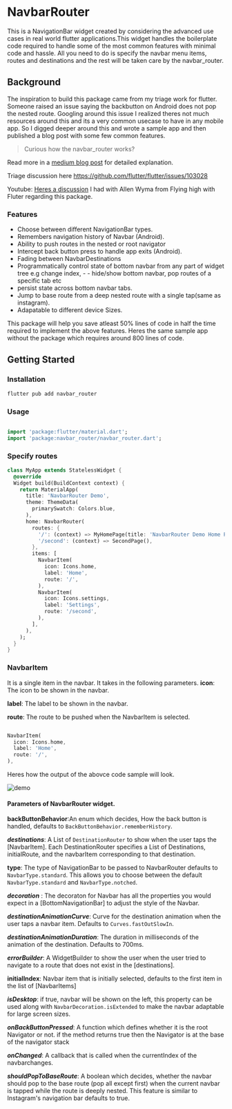 # NavbarRouter

This is a NavigationBar widget created by considering the advanced use cases in real world flutter applications.This widget handles the boilerplate code required to handle some of the most common features with minimal code and hassle. All you need to do is specify the navbar menu items, routes and destinations and the rest will be taken care by the navbar_router.

## Background

The inspiration to build this package came from my triage work for flutter. Someone raised an issue saying the backbutton on Android does not pop the nested route. Googling around this issue I realized theres not much resources around this and its a very common usecase to have in any mobile app. So I digged deeper around this and wrote a sample app and then published a blog post with some few common features.

> Curious how the navbar_router works?

Read more in a [medium blog post](https://maheshmnj.medium.com/everything-about-the-bottomnavigationbar-in-flutter-e99e5470dddb) for detailed explanation.

Triage discussion here https://github.com/flutter/flutter/issues/103028

Youtube: [Heres a discussion](https://www.youtube.com/watch?v=IhlikgW8OY8&t=614s) I had with Allen Wyma from Flying high with Fluter regarding this package.

### Features

- Choose between different NavigationBar types.
- Remembers navigation history of Navbar (Android).
- Ability to push routes in the nested or root navigator
- Intercept back button press to handle app exits (Android).
- Fading between NavbarDestinations
- Programmatically control state of bottom navbar from any part of widget tree e.g change index, - - hide/show bottom navbar, pop routes of a specific tab etc
- persist state across bottom navbar tabs.
- Jump to base route from a deep nested route with a single tap(same as instagram).
- Adapatable to different device Sizes.


This package will help you save atleast 50% lines of code in half the time required to implement the above features. Heres the same sample app without the package which requires around 800 lines of code.

## Getting Started

### Installation

```bash
flutter pub add navbar_router
```

### Usage

```dart

import 'package:flutter/material.dart';
import 'package:navbar_router/navbar_router.dart';
```

### Specify routes

```dart
class MyApp extends StatelessWidget {
  @override
  Widget build(BuildContext context) {
    return MaterialApp(
      title: 'NavbarRouter Demo',
      theme: ThemeData(
        primarySwatch: Colors.blue,
      ),
      home: NavbarRouter(
        routes: {
          '/': (context) => MyHomePage(title: 'NavbarRouter Demo Home Page'),
          '/second': (context) => SecondPage(),
        },
        items: [
          NavbarItem(
            icon: Icons.home,
            label: 'Home',
            route: '/',
          ),
          NavbarItem(
            icon: Icons.settings,
            label: 'Settings',
            route: '/second',
          ),
        ],
      ),
    );
  }
}
```

### NavbarItem
It is a single item in the navbar. It takes in the following parameters.
**icon**: The icon to be shown in the navbar.

**label**: The label to be shown in the navbar.

**route**: The route to be pushed when the NavbarItem is selected.

```dart

NavbarItem(
  icon: Icons.home,
  label: 'Home',
  route: '/',
),

```

Heres how the output of the abovce code sample will look.

![demo](https://user-images.githubusercontent.com/31410839/228031434-0e35737d-83cf-4b33-afe2-4b0f77f0cc5c.gif)


#### Parameters of NavbarRouter widget.

**backButtonBehavior**:An enum which decides, How the back button is handled, defaults to `BackButtonBehavior.rememberHistory`.

***destinations***: A List of `DestinationRouter` to show when the user taps the [NavbarItem].
Each DestinationRouter specifies a List of Destinations, initialRoute, and the navbarItem corresponding to that destination.

**type**: The type of NavigationBar to be passed to NavbarRouter defaults to `NavbarType.standard`. This allows you to choose between the default `NavbarType.standard` and `NavbarType.notched`.

***decoration*** : The decoraton for Navbar has all the properties you would expect in a [BottomNavigationBar] to adjust the style of the Navbar.

***destinationAnimationCurve***: Curve for the destination animation when the user taps a navbar item. Defaults to `Curves.fastOutSlowIn`.

***destinationAnimationDuration***: The duration in milliseconds of the animation of the destination. Defaults to 700ms.

***errorBuilder***: A WidgetBuilder to show the user when the user tried to navigate to a route that does not exist in the [destinations].

**initialIndex**: Navbar item that is initially selected, defaults to the first item in the list of [NavbarItems]

***isDesktop***: if true, navbar will be shown on the left, this property can be used along with `NavbarDecoration.isExtended` to make the navbar adaptable for large screen sizes.

***onBackButtonPressed***: A function which defines whether it is the root Navigator or not. if the method returns true then the Navigator is at the base of the navigator stack

***onChanged***: A callback that is called when the currentIndex of the navbarchanges.

***shouldPopToBaseRoute***: A boolean which decides, whether the navbar should pop to the base route (pop all except first) when the current navbar is tapped while the route is deeply nested. This feature is similar to Instagram's navigation bar defaults to true.